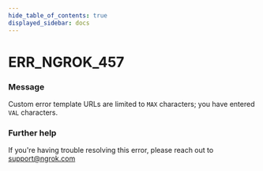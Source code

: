 ```yaml
---
hide_table_of_contents: true
displayed_sidebar: docs
---
```



# ERR_NGROK_457

### Message

Custom error template URLs are limited to `MAX` characters; you have entered `VAL` characters.

<ErrorDetails error="err_ngrok_457" />

### Further help

If you're having trouble resolving this error, please reach out to [support@ngrok.com](mailto:support@ngrok.com?subject=Help%20with%20ERR_NGROK_457)

